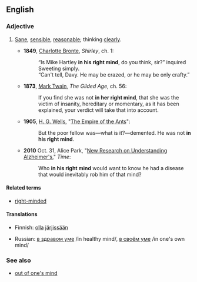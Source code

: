 ==English==

===Adjective===
{{infl|en|adjective|head=[[in]] [[one's]] [[right]] [[mind]]}}

# {{idiomatic}} [[sane|Sane]], [[sensible]], [[reasonable]]; thinking [[clearly]].
#* '''1849''', [[w:Charlotte Bronte|Charlotte Bronte]], ''Shirley'', ch. 1:
#*: “Is Mike Hartley '''in his right mind''', do you think, sir?” inquired Sweeting simply.
#*: “Can't tell, Davy. He may be crazed, or he may be only crafty.”
#* '''1873''', [[w:Mark Twain|Mark Twain]], ''The Gilded Age'', ch. 56:
#*: If you find she was not '''in her right mind''', that she was the victim of insanity, hereditary or momentary, as it has been explained, your verdict will take that into account.
#* '''1905''', [[w:H. G. Wells|H. G. Wells]], "[[w:Empire of the Ants|The Empire of the Ants]]":
#*: But the poor fellow was—what is it?—demented. He was not '''in his right mind'''.
#* '''2010''' Oct. 31, Alice Park, "[http://www.time.com/time/magazine/article/0,9171,2025572,00.html New Research on Understanding Alzheimer's]," ''Time'':
#*: Who '''in his right mind''' would want to know he had a disease that would inevitably rob him of that mind?

====Related terms====
* [[right-minded]]

====Translations====
{{trans-top|sane}}
* Finnish: [[olla]] [[järjissä]][[-än|än]]
{{trans-mid}}
* Russian: [[в здравом уме]] /in healthy mind/, [[в своём уме]] /in one's own mind/
{{trans-bottom}}

===See also===
* [[out of one's mind]]
